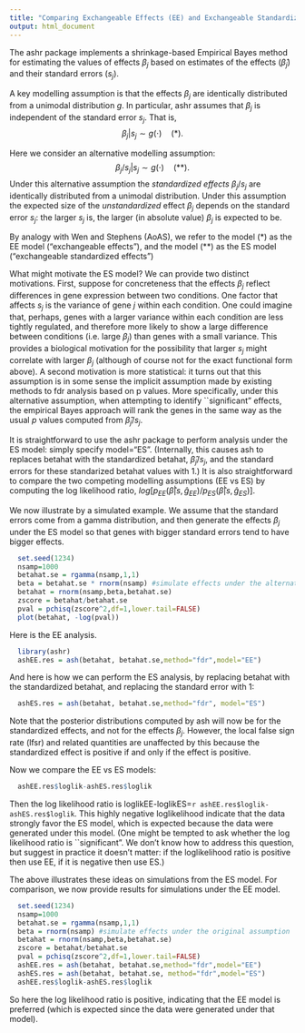 ```yaml
---
title: "Comparing Exchangeable Effects (EE) and Exchangeable Standardized Effects (ES) models"
output: html_document
---
```


The ashr package implements a shrinkage-based Empirical Bayes
method for estimating the values of effects $\beta_j$ based
on estimates of the effects ($\hat\beta_j$) and their standard errors ($s_j$).

A key modelling assumption is that the effects $\beta_j$ are identically distributed
from a unimodal distribution $g$. 
In particular, ashr assumes that $\beta_j$ is independent of the standard error $s_j$.
That is,
$$\beta_j | s_j \sim g(\cdot)     \quad (*).$$

Here we consider an alternative modelling assumption:
$$\beta_j/s_j | s_j \sim g(\cdot)   \quad (**).$$
Under this alternative assumption
the *standardized effects* $\beta_j/s_j$ are identically distributed from a unimodal
distribution. Under this assumption the expected size of the *unstandardized* effect $\beta_j$ depends on the standard error $s_j$: the larger $s_j$ is, the larger (in absolute value) $\beta_j$ is expected to be. 

By analogy with Wen and Stephens (AoAS), we refer to the model (*) as the EE model ("exchangeable effects"), and the model (**)
as the ES model ("exchangeable standardized effects")

What might motivate the ES model? 
We can provide two distinct motivations. First, suppose for concreteness that the effects
$\beta_j$ reflect differences in gene expression between two conditions. One factor that affects
$s_j$ is the variance of gene $j$ within each condition. One could imagine that, perhaps, genes with a larger variance within each condition are less tightly regulated, and therefore more likely to show a large difference between conditions (i.e. large $\beta_j$) than genes with a small variance. This provides
a biological motivation for the possibility that larger $s_j$ might 
correlate with larger $\beta_j$ (although of course not for the exact functional form above).
A second motivation is more statistical: it turns out that this assumption is in some sense
the implicit assumption made by existing methods to fdr analysis based on p values. 
More specifically, under this alternative assumption, when 
attempting to identify ``significant" effects, the empirical Bayes approach will rank the genes 
in the same way as the usual $p$ values computed from $\hat\beta_j/s_j$.

It is straightforward to use the ashr package to perform analysis under the ES model:
simply specify model="ES". (Internally, this causes ash to 
replaces betahat with the standardized betahat, $\hat\beta_j/s_j$, and the standard errors
for these standarized betahat values with 1.) It is also straightforward to compare
the two competing modelling assumptions (EE vs ES) by computing the log likelihood ratio, $log[p_{EE}(\hat\beta | s, \hat g_{EE})/p_{ES}(\hat\beta | s, \hat g_{ES})]$.

We now illustrate by a simulated example. We assume that the standard errors come
from a gamma distribution, and then generate the effects $\beta_j$ under the ES model so that genes with bigger standard errors tend to have bigger effects.
```r
  set.seed(1234)
  nsamp=1000
  betahat.se = rgamma(nsamp,1,1)
  beta = betahat.se * rnorm(nsamp) #simulate effects under the alternative assumption 
  betahat = rnorm(nsamp,beta,betahat.se)
  zscore = betahat/betahat.se
  pval = pchisq(zscore^2,df=1,lower.tail=FALSE)
  plot(betahat, -log(pval))
```

Here is the EE analysis.
```r
  library(ashr)
  ashEE.res = ash(betahat, betahat.se,method="fdr",model="EE")
```

And here is how we can perform the ES analysis,
by replacing betahat with the standardized betahat, and replacing the standard error with 1:
```r
  ashES.res = ash(betahat, betahat.se,method="fdr", model="ES")
```
Note that the posterior distributions computed by ash will now be for the standardized
effects, and not for the effects $\beta_j$. However, the local false sign rate (lfsr) and
related quantities are unaffected by this because the standardized effect is positive if and only if the effect is positive.

Now we compare the EE vs ES models:
```r
  ashEE.res$loglik-ashES.res$loglik
```

Then the log likelihood ratio is loglikEE-loglikES=`r ashEE.res$loglik-ashES.res$loglik`. This highly negative
loglikelihood indicate that the data strongly favor 
the ES model, which is expected because the data were generated under this model.
(One might be tempted to ask whether the log likelihood ratio is ``significant". We don't 
know how to address this question, but suggest in practice it doesn't matter: if the loglikelihood ratio is positive then use EE, if it is negative then use ES.)

The above illustrates these ideas on simulations from the ES model. For comparison,
we now provide results for simulations under the EE model.
```r
  set.seed(1234)
  nsamp=1000
  betahat.se = rgamma(nsamp,1,1)
  beta = rnorm(nsamp) #simulate effects under the original assumption 
  betahat = rnorm(nsamp,beta,betahat.se)
  zscore = betahat/betahat.se
  pval = pchisq(zscore^2,df=1,lower.tail=FALSE)
  ashEE.res = ash(betahat, betahat.se,method="fdr",model="EE")
  ashES.res = ash(betahat, betahat.se, method="fdr",model="ES")
  ashEE.res$loglik-ashES.res$loglik
```
So here the log likelihood ratio is positive, indicating that the EE model is preferred
(which is expected since the data were generated under that model).


